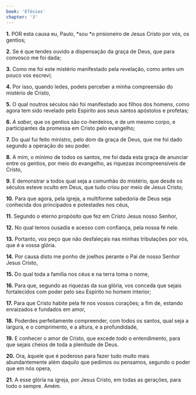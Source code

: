 ```yaml
---
book: 'Efésios'
chapter: '3'
---
```


**1.** POR esta causa eu, Paulo, *sou *o prisioneiro de Jesus Cristo por vós, os gentios;

**2.** Se é que tendes ouvido a dispensação da graça de Deus, que para convosco me foi dada;

**3.** Como me foi este mistério manifestado pela revelação, como antes um pouco vos escrevi;

**4.** Por isso, quando ledes, podeis perceber a minha compreensão do mistério de Cristo,

**5.** O qual noutros séculos não foi manifestado aos filhos dos homens, como agora tem sido revelado pelo Espírito aos seus santos apóstolos e profetas;

**6.** *A saber,* que os gentios são co-herdeiros, e de um mesmo corpo, e participantes da promessa em Cristo pelo evangelho;

**7.** Do qual fui feito ministro, pelo dom da graça de Deus, que me foi dado segundo a operação do seu poder.

**8.** A mim, o mínimo de todos os santos, me foi dada esta graça de anunciar entre os gentios, por meio do evangelho, as riquezas incompreensíveis de Cristo,

**9.** E demonstrar a todos qual seja a comunhão do mistério, que desde os séculos esteve oculto em Deus, que tudo criou por meio de Jesus Cristo;

**10.** Para que agora, pela igreja, a multiforme sabedoria de Deus seja conhecida dos principados e potestades nos céus,

**11.** Segundo o eterno propósito que fez em Cristo Jesus nosso Senhor,

**12.** No qual temos ousadia e acesso com confiança, pela nossa fé nele.

**13.** Portanto, *vos* peço que não desfaleçais nas minhas tribulações por vós, que é a vossa glória.

**14.** Por causa disto me ponho de joelhos perante o Pai de nosso Senhor Jesus Cristo,

**15.** Do qual toda a família nos céus e na terra toma o nome,

**16.** Para que, segundo as riquezas da sua glória, vos conceda que sejais fortalecidos com poder pelo seu Espírito no homem interior;

**17.** Para que Cristo habite pela fé nos vossos corações; a fim de, estando enraizados e fundados em amor,

**18.** Poderdes perfeitamente compreender, com todos os santos, qual seja a largura, e o comprimento, e a altura, e a profundidade,

**19.** E conhecer o amor de Cristo, que excede *todo* o entendimento, para que sejais cheios de toda a plenitude de Deus.

**20.** Ora, àquele que é poderoso para fazer tudo muito mais abundantemente além daquilo que pedimos ou pensamos, segundo o poder que em nós opera,

**21.** A esse glória na igreja, por Jesus Cristo, em todas as gerações, para todo o sempre. Amém.